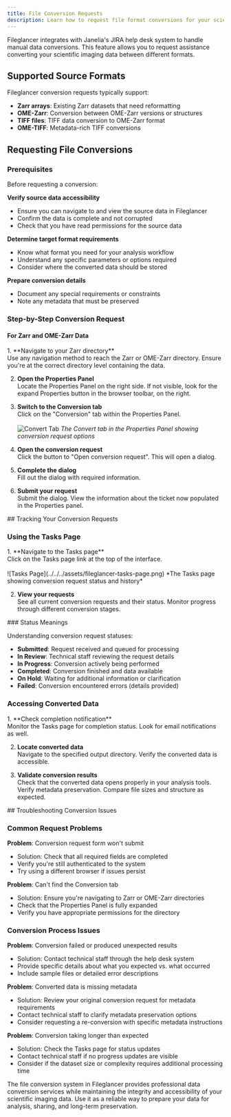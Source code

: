 ```yaml
---
title: File Conversion Requests
description: Learn how to request file format conversions for your scientific imaging data through Fileglancer's integrated help desk system.
---
```



Fileglancer integrates with Janelia's JIRA help desk system to handle manual data conversions. This feature allows you to request assistance converting your scientific imaging data between different formats.

## Supported Source Formats

Fileglancer conversion requests typically support:

- **Zarr arrays**: Existing Zarr datasets that need reformatting
- **OME-Zarr**: Conversion between OME-Zarr versions or structures
- **TIFF files**: TIFF data conversion to OME-Zarr format
- **OME-TIFF**: Metadata-rich TIFF conversions

## Requesting File Conversions

### Prerequisites

Before requesting a conversion:

**Verify source data accessibility**
   - Ensure you can navigate to and view the source data in Fileglancer
   - Confirm the data is complete and not corrupted
   - Check that you have read permissions for the source data

**Determine target format requirements**
   - Know what format you need for your analysis workflow
   - Understand any specific parameters or options required
   - Consider where the converted data should be stored

**Prepare conversion details**
   - Document any special requirements or constraints
   - Note any metadata that must be preserved

### Step-by-Step Conversion Request

#### For Zarr and OME-Zarr Data
<Steps>
1. **Navigate to your Zarr directory**<br/>
Use any navigation method to reach the Zarr or OME-Zarr directory. Ensure you're at the correct directory level containing the data.

2. **Open the Properties Panel**<br/>
Locate the Properties Panel on the right side. If not visible, look for the expand Properties button in the browser toolbar, on the right.

3. **Switch to the Conversion tab**<br/>
Click on the "Conversion" tab within the Properties Panel.<br/><br/>
![Convert Tab](../../../assets/fileglancer-convert-tab.png)
*The Convert tab in the Properties Panel showing conversion request options*<br/>

5. **Open the conversion request**<br/>
Click the button to "Open conversion request". This will open a dialog.

6. **Complete the dialog**<br/>
Fill out the dialog with required information.

7. **Submit your request**<br/>
Submit the dialog. View the information about the ticket now populated in the Properties panel.
</Steps>
## Tracking Your Conversion Requests

### Using the Tasks Page
<Steps>
1. **Navigate to the Tasks page**<br/>
Click on the Tasks page link at the top of the interface.<br/><br/>
![Tasks Page](../../../assets/fileglancer-tasks-page.png)
*The Tasks page showing conversion request status and history*<br/>

2. **View your requests**<br/>
See all current conversion requests and their status. Monitor progress through different conversion stages.
</Steps>
### Status Meanings

Understanding conversion request statuses:

- **Submitted**: Request received and queued for processing
- **In Review**: Technical staff reviewing the request details
- **In Progress**: Conversion actively being performed
- **Completed**: Conversion finished and data available
- **On Hold**: Waiting for additional information or clarification
- **Failed**: Conversion encountered errors (details provided)

### Accessing Converted Data
<Steps>
1. **Check completion notification**<br/>
Monitor the Tasks page for completion status. Look for email notifications as well.

2. **Locate converted data**<br/>
Navigate to the specified output directory. Verify the converted data is accessible.

3. **Validate conversion results**<br/>
Check that the converted data opens properly in your analysis tools. Verify metadata preservation. Compare file sizes and structure as expected.
</Steps>
## Troubleshooting Conversion Issues

### Common Request Problems

**Problem**: Conversion request form won't submit
- Solution: Check that all required fields are completed
- Verify you're still authenticated to the system
- Try using a different browser if issues persist

**Problem**: Can't find the Conversion tab
- Solution: Ensure you're navigating to Zarr or OME-Zarr directories
- Check that the Properties Panel is fully expanded
- Verify you have appropriate permissions for the directory

### Conversion Process Issues

**Problem**: Conversion failed or produced unexpected results
- Solution: Contact technical staff through the help desk system
- Provide specific details about what you expected vs. what occurred
- Include sample files or detailed error descriptions

**Problem**: Converted data is missing metadata
- Solution: Review your original conversion request for metadata requirements
- Contact technical staff to clarify metadata preservation options
- Consider requesting a re-conversion with specific metadata instructions

**Problem**: Conversion taking longer than expected
- Solution: Check the Tasks page for status updates
- Contact technical staff if no progress updates are visible
- Consider if the dataset size or complexity requires additional processing time

The file conversion system in Fileglancer provides professional data conversion services while maintaining the integrity and accessibility of your scientific imaging data. Use it as a reliable way to prepare your data for analysis, sharing, and long-term preservation.